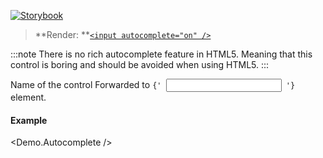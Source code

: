 
[![Storybook](https://img.shields.io/badge/Storybook-%23E06A8C?style=flat-square&logo=storybook&labelColor=%23ececec)](https://master--6181962da34217003a0d0018.chromatic.com?path=/story/controls-autocomplete--default-control)

> **Render: **[`<input autocomplete="on" />`](https://developer.mozilla.org/en-US/docs/Web/HTML/Element/input)

:::note
There is no rich autocomplete feature in HTML5. Meaning that this control is boring and should be avoided when using HTML5.
:::


<Props>
  <Prop icon="cf.png" name="name" type="string" required>
    Name of the control
  </Prop>

  <Prop icon="react.png" name="{...props}" type="object">
    Forwarded to <code>{' <input /> '}</code> element.
  </Prop>
</Props>

#### Example
<Demo.Autocomplete />